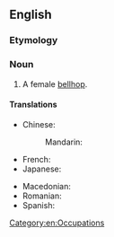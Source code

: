==English==

===Etymology===
{{compound|en|bell|girl}}

===Noun===
{{en-noun}}

# A female [[bellhop]].

====Translations====
{{trans-top|a female bellhop}}
* Chinese:
*: Mandarin: {{t|cmn|女性服务生|tr=nǚxìng fúwùshēng}}
* French: {{t+|fr|chasseuse|f}}
* Japanese: {{t|ja|ベルガール|tr=berugāru}}
{{trans-mid}}
* Macedonian: {{t|mk|портирка|f}}
* Romanian: {{t|ro|fată de serviciu|f}}
* Spanish: {{t+|es|botones|f}}
{{trans-bottom}}

[[Category:en:Occupations]]